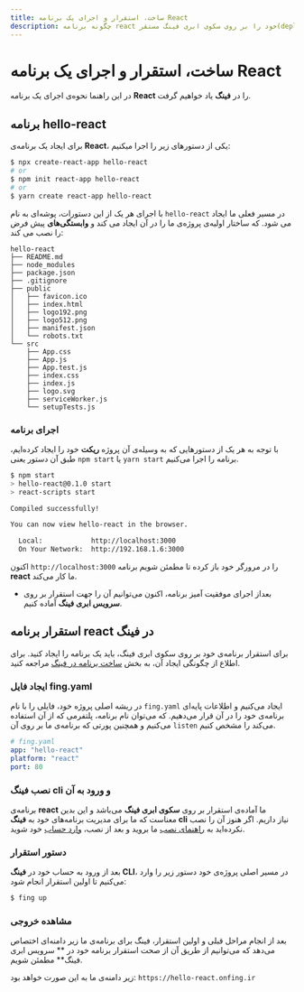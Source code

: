 ```yaml
---
title: ساخت، استقرار و اجرای یک برنامه React
description: چگونه برنامه react خود را بر روی سکوی ابری فینگ مستقر(deploy) کنیم؟
---
```



<Platform>
  <PlatformHead title="برنامه‌های react" icon="react/react-original.svg" />
</Platform>

# ساخت، استقرار و اجرای یک برنامه React

در این راهنما نحوه‌ی اجرای یک برنامه **React** را در **فینگ** یاد خواهیم گرفت.

## برنامه hello-react

برای ایجاد یک برنامه‌ی **React**، یکی از دستورهای زیر را اجرا میکنیم:

```bash
$ npx create-react-app hello-react
# or
$ npm init react-app hello-react
# or
$ yarn create react-app hello-react
```

با اجرای هر یک از این دستورات، پوشه‌ای به نام `hello-react`  در مسیر فعلی ما ایجاد می شود. که ساختار اولیه‌ی پروژه‌ی ما را در آن ایجاد می کند و **وابستگی‌های** پیش فرض را نصب می کند:

```
hello-react
├── README.md
├── node_modules
├── package.json
├── .gitignore
├── public
│   ├── favicon.ico
│   ├── index.html
│   ├── logo192.png
│   ├── logo512.png
│   ├── manifest.json
│   └── robots.txt
└── src
    ├── App.css
    ├── App.js
    ├── App.test.js
    ├── index.css
    ├── index.js
    ├── logo.svg
    ├── serviceWorker.js
    └── setupTests.js
```

### اجرای برنامه

با توجه به هر یک از دستورهایی که به وسیله‌ی آن پروژه **ریکت** خود را ایجاد کرده‌ایم، طبق آن دستور یعنی 
`npm start` یا `yarn start` برنامه را اجرا می‌کنیم.

```bash
$ npm start
> hello-react@0.1.0 start
> react-scripts start

Compiled successfully!

You can now view hello-react in the browser.

  Local:            http://localhost:3000
  On Your Network:  http://192.168.1.6:3000
```

اکنون `http://localhost:3000` را در مرورگر خود باز کرده تا مطمئن شویم برنامه **react** ما کار می‌کند.

- بعداز اجرای موفقیت آمیز برنامه، اکنون می‌توانیم آن را جهت استقرار بر روی **سرویس ابری فینگ** آماده کنیم.

## استقرار برنامه react در فینگ

برای استقرار برنامه‌ی خود بر روی سکوی ابری فینگ، باید یک برنامه را ایجاد کنید. برای اطلاع از چگونگی ایجاد آن، به بخش [ساخت برنامه در فینگ](/quickstart/create-app) مراجعه کنید.

### ایجاد فایل fing.yaml

در ریشه اصلی پروژه خود، فایلی را با نام `fing.yaml` ایجاد می‌کنیم و اطلاعات پایه‌ای برنامه‌ی خود را در آن قرار می‌دهیم. که می‌توان نام برنامه، پلتفرمی که از آن استفاده می‌کنیم و همچنین پورتی که برنامه‌ی ما بر روی آن `listen` می‌کند را مشخص کنیم.

```yaml
# fing.yaml
app: "hello-react"
platform: "react"
port: 80
```

### نصب فینگ cli و ورود به آن

برنامه‌ی **react** ما آماده‌ی استقرار بر روی **سکوی ابری فینگ** می‌باشد و این بدین معناست که ما برای مدیریت برنامه‌های خود به **فینگ cli** نیاز داریم. اگر هنوز آن را نصب نکرده‌اید به [راهنمای نصب](/quickstart/installation) ما بروید و بعد از نصب، [وارد حساب](/quickstart/login) خود شوید.

### دستور استقرار

بعد از ورود به حساب خود در **فینگ CLI**، در مسیر اصلی پروژه‌ی خود دستور زیر را وارد می‌کنیم تا اولین استقرار انجام شود:

```bash
$ fing up
```

### مشاهده خروجی

بعد از انجام مراحل قبلی و اولین استقرار، فینگ برای برنامه‌ی ما زیر دامنه‌ای اختصاص می‌دهد که می‌توانیم از طریق آن از صحت استقرار برنامه خود در ** سرویس ابری فینگ** مطمئن شویم.

زیر دامنه‌ی ما به این صورت خواهد بود: `https://hello-react.onfing.ir`
